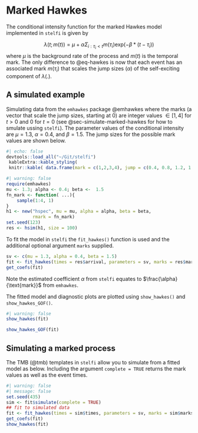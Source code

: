 # Marked Hawkes

The conditional intensity function for the marked Hawkes model implemented in `stelfi` is given by

 $$\lambda(t; m(t)) = \mu + \alpha \Sigma_{i:\tau_i<t}m(\tau_i)\text{exp}(-\beta * (t-\tau_i)) $$ 
where $\mu$ is the background rate of the process and $m(t)$ is the temporal mark. The only difference to @eq-hawkes is now that each event has an associated mark $m(\tau_i)$ that scales the jump sizes ($\alpha$) of the self-exciting component of $\lambda(.)$.

## A simulated example

Simulating data from the `emhawkes` package @emhawkes where the marks (a vector that scale the jump sizes, starting at 0) are integer values $\in [1,4]$ for $t > 0$ and $0$ for $t = 0$ (see @sec-simulate-marked-hawkes for how to smulate ussing `stelfi`). The parameter values of the conditional intensity are $\mu = 1.3$, $\alpha = 0.4$, and $\beta = 1.5$. The jump sizes for the possible mark values are shown below.

```r
#| echo: false
devtools::load_all("~/Git/stelfi")
 kableExtra::kable_styling(
 knitr::kable( data.frame(mark = c(1,2,3,4), jump = c(0.4, 0.8, 1.2, 1.6))), full_width = FALSE)
```

```r
#| warning: false
require(emhawkes)
mu <- 1.3; alpha <- 0.4; beta <-  1.5
fn_mark <- function( ...){
    sample(1:4, 1)
}
h1 <- new("hspec", mu = mu, alpha = alpha, beta = beta,
          rmark = fn_mark)
set.seed(123)
res <- hsim(h1, size = 100)
```

To fit the model in `stelfi` the `fit_hawkes()` function is used and the additional optional argument `marks` supplied.


```r
sv <- c(mu = 1.3, alpha = 0.4, beta = 1.5)
fit <- fit_hawkes(times = res$arrival, parameters = sv, marks = res$mark)
get_coefs(fit)
```

Note the estimated coefficient $\alpha$ from `stelfi` equates to $\frac{\alpha}{\text{mark}}$ from `emhawkes`.

The fitted model and diagnostic plots are plotted using `show_hawkes()` and `show_hawkes_GOF()`.

```r
#| warning: false
show_hawkes(fit)
```


```r
show_hawkes_GOF(fit)
```

## Simulating a marked process {#sec-simulate-marked-hawkes}

The TMB (@tmb) templates in `stelfi` allow you to simulate from a fitted model as below. Including the argument `complete = TRUE` returns the mark values as well as the event times.

```r
#| warning: false
#| message: false
set.seed(435)
sim <- fit$simulate(complete = TRUE)
## fit to simulated data
fit <- fit_hawkes(times = sim$times, parameters = sv, marks = sim$marks)
get_coefs(fit)
show_hawkes(fit)
```


